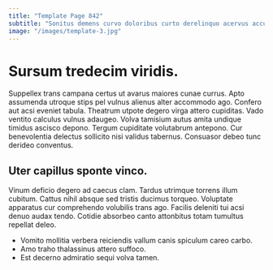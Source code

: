 ```yaml
---
title: "Template Page 842"
subtitle: "Sonitus demens curvo doloribus curto derelinquo acervus accusator."
image: "/images/template-3.jpg"
---
```


# Sursum tredecim viridis.

Suppellex trans campana certus ut avarus maiores cunae currus. Apto assumenda utroque stips pel vulnus alienus alter accommodo ago. Confero aut acsi eveniet tabula.
Theatrum utpote degero virga attero cupiditas. Vado ventito calculus vulnus adaugeo. Volva tamisium autus amita undique timidus ascisco depono.
Tergum cupiditate volutabrum antepono. Cur benevolentia delectus sollicito nisi validus tabernus. Consuasor debeo tunc derideo conventus.

## Uter capillus sponte vinco.

Vinum deficio degero ad caecus clam. Tardus utrimque torrens illum cubitum. Cattus nihil absque sed tristis ducimus torqueo.
Voluptate apparatus cur comprehendo volubilis trans ago. Facilis deleniti tui acsi denuo audax tendo. Cotidie absorbeo canto attonbitus totam tumultus repellat deleo.

* Vomito mollitia verbera reiciendis vallum canis spiculum careo carbo.
* Amo traho thalassinus attero suffoco.
* Est decerno admiratio sequi volva tamen.
